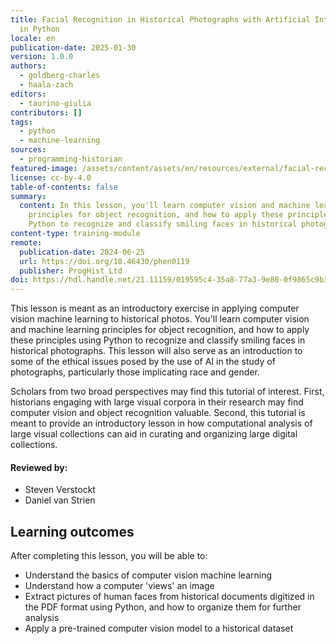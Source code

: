 ```yaml
---
title: Facial Recognition in Historical Photographs with Artificial Intelligence
  in Python
locale: en
publication-date: 2025-01-30
version: 1.0.0
authors:
  - goldberg-charles
  - haala-zach
editors:
  - taurino-giulia
contributors: []
tags:
  - python
  - machine-learning
sources:
  - programming-historian
featured-image: /assets/content/assets/en/resources/external/facial-recognition-in-historical-photographs-with-artificial-intelligence-in-python/featured-image.jpg
license: cc-by-4.0
table-of-contents: false
summary:
  content: In this lesson, you'll learn computer vision and machine learning
    principles for object recognition, and how to apply these principles using
    Python to recognize and classify smiling faces in historical photographs.
content-type: training-module
remote:
  publication-date: 2024-06-25
  url: https://doi.org/10.46430/phen0119
  publisher: ProgHist Ltd
doi: https://hdl.handle.net/21.11159/019595c4-35a8-77a3-9e80-0f9865c9b391
---
```

This lesson is meant as an introductory exercise in applying computer vision machine learning to historical photos. You'll learn computer vision and machine learning principles for object recognition, and how to apply these principles using Python to recognize and classify smiling faces in historical photographs. This lesson will also serve as an introduction to some of the ethical issues posed by the use of AI in the study of photographs, particularly those implicating race and gender.

Scholars from two broad perspectives may find this tutorial of interest. First, historians engaging with large visual corpora in their research may find computer vision and object recognition valuable. Second, this tutorial is meant to provide an introductory lesson in how computational analysis of large visual collections can aid in curating and organizing large digital collections.

#### Reviewed by:

* Steven Verstockt
* Daniel van Strien

## Learning outcomes

After completing this lesson, you will be able to:

* Understand the basics of computer vision machine learning
* Understand how a computer 'views' an image
* Extract pictures of human faces from historical documents digitized in the PDF format using Python, and how to organize them for further analysis
* Apply a pre-trained computer vision model to a historical dataset

<ExternalResource title="Interested in learning more?" subtitle="Check out this lesson on Programming Historian's website" url="https://doi.org/10.46430/phen0119" />

